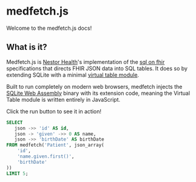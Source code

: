 
# medfetch.js
Welcome to the medfetch.js docs!

## What is it?
Medfetch.js is [Nestor Health](#)'s implementation of 
the [sql on fhir](https://build.fhir.org/ig/FHIR/sql-on-fhir-v2/) 
specifications that directs FHIR JSON data into SQL tables. It does so
by extending SQLite with a minimal [virtual table module](https://www.sqlite.org/vtab.html).

Built to run completely on modern web browsers, medfetch injects the
[SQLite Web Assembly](https://www.npmjs.com/package/@sqlite.org/sqlite-wasm)
binary with its extension code, meaning the Virtual Table module is
written entirely in JavaScript.

Click the run button to see it in action!
```sql
SELECT 
   json ->> 'id' AS id,
   json -> 'given' ->> 0 AS name,
   json ->> 'birthDate' AS birthDate
FROM medfetch('Patient', json_array(
    'id',
    'name.given.first()',
    'birthDate'
))
LIMIT 5;
```

<RunExample />
